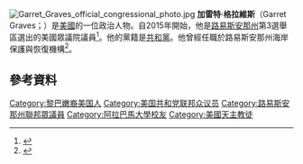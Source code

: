 [[File:Garret_Graves_official_congressional_photo.jpg|thumb]]
'''加雷特·格拉維斯'''（Garret Graves；{{bd|1972年|1月31日}}）是[[美國|美國]]的一位政治人物。自2015年開始，他是[[路易斯安那州|路易斯安那州]]第3選舉區選出的美國眾議院議員<ref>{{cite web|url=http://info.cqrollcall.com/rs/cqrc/images/CQNews_NewMemberGuide2014.pdf|title=Guide to the New Congress|publisher=[[Roll_Call|Roll Call]]|accessdate=December 6, 2014|archive-url=https://web.archive.org/web/20181003183933/http://info.cqrollcall.com/rs/cqrc/images/CQNews_NewMemberGuide2014.pdf|archive-date=2018-10-03|dead-url=yes}}</ref>。他的黨籍是[[共和黨_(美國)|共和黨]]。他曾經任職於路易斯安那州海岸保護與恢復機構<ref name=nov4>{{cite web|url=http://www.nola.com/politics/index.ssf/2014/11/edwin_edwards_garret_graves_he.html|title=Edwin Edwards, Garret Graves headed for runoff in 6th Congressional District|work=NOLA.com|accessdate=November 24, 2014|archive-date=2018-08-02|archive-url=https://web.archive.org/web/20180802102103/https://www.nola.com/politics/index.ssf/2014/11/edwin_edwards_garret_graves_he.html}}</ref>。
== 參考資料 ==
{{reflist}}

{{US-poli-bio-stub}}
{{normdaten}}
{{DEFAULTSORT: Graves, Garret}}
[[Category:黎巴嫩裔美国人|Category:黎巴嫩裔美国人]]
[[Category:美国共和党联邦众议员|Category:美国共和党联邦众议员]]
[[Category:路易斯安那州聯邦眾議員|Category:路易斯安那州聯邦眾議員]]
[[Category:阿拉巴馬大學校友|Category:阿拉巴馬大學校友]]
[[Category:美國天主教徒|Category:美國天主教徒]]